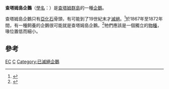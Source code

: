 {{Speciesbox
| fossil_range = 晚[[全新世|全新世]]
| name = 查塔姆島企鵝
| status = EX
| image = Murtha Penguin sm 800.jpg
| genus = Eudyptes
| species = warhami
}}
'''查塔姆島企鵝'''（[[學名|學名]]：''{{lang|la|Eudyptes warhami}}''）是[[查塔姆群島|查塔姆群島]]的一種[[企鵝|企鵝]]。

查塔姆島企鵝只有[[亞化石|亞化石]]骨頭，有可能到了19世紀末才[[滅絕|滅絕]]。<ref>{{Cite web|title=Animals of the Chatham Islands|url=http://www.doc.govt.nz/templates/page.aspx?id=33327|author=Department of Conservation, Te Papa Atawbai|accessdate=2009-01-10|archive-date=2008-10-22|archive-url=https://web.archive.org/web/20081022094507/http://www.doc.govt.nz/templates/page.aspx?id=33327|dead-url=no}}</ref>於1867年至1872年間，有一種飼養的企鵝很可能就是查塔姆島企鵝。<ref>{{Cite journal en|author=A.J.D. Tennyson and P.R. Millener|year=1994|title=Bird Extinctions and Fossil Bones From Mangere Island, Chatham Islands|journal=Notornis|volume=41|pages=165-178|url=http://www.notornis.org.nz/free_issues/Notornis_41-1994/Notornis_41_sup_165.pdf}}{{dead link|date=2018年1月 |bot=InternetArchiveBot |fix-attempted=yes }}</ref>牠們應該是一個獨立的[[物種|物種]]，喙位置低而細小。

==參考==
{{reflist}}

{{企鵝}}
{{Taxonbar|from=Q3206559}}

[[Category:絕滅物種|EC]]
[[Category:冠企鵝屬|C]]
[[Category:已滅絕企鵝|Category:已滅絕企鵝]]
